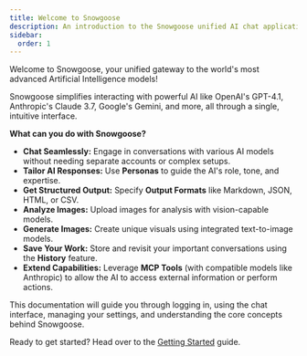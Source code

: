 ```yaml
---
title: Welcome to Snowgoose
description: An introduction to the Snowgoose unified AI chat application.
sidebar:
  order: 1
---
```


Welcome to Snowgoose, your unified gateway to the world's most advanced Artificial Intelligence models!

Snowgoose simplifies interacting with powerful AI like OpenAI's GPT-4.1, Anthropic's Claude 3.7, Google's Gemini, and more, all through a single, intuitive interface.

**What can you do with Snowgoose?**

- **Chat Seamlessly:** Engage in conversations with various AI models without needing separate accounts or complex setups.
- **Tailor AI Responses:** Use **Personas** to guide the AI's role, tone, and expertise.
- **Get Structured Output:** Specify **Output Formats** like Markdown, JSON, HTML, or CSV.
- **Analyze Images:** Upload images for analysis with vision-capable models.
- **Generate Images:** Create unique visuals using integrated text-to-image models.
- **Save Your Work:** Store and revisit your important conversations using the **History** feature.
- **Extend Capabilities:** Leverage **MCP Tools** (with compatible models like Anthropic) to allow the AI to access external information or perform actions.

This documentation will guide you through logging in, using the chat interface, managing your settings, and understanding the core concepts behind Snowgoose.

Ready to get started? Head over to the [Getting Started](./getting-started/) guide.
